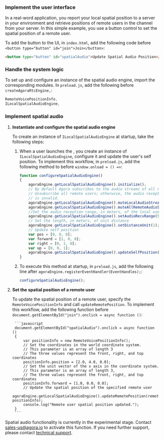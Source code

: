 <PlatformWrapper platform="electron">


### Implement the user interface

In a real-word application, you report your local spatial position to a server in your environment and retrieve positions of remote users in the channel from your server. In this simple example, you use a button control to set the spatial position of a remote user. 

To add the button to the UI, in `index.html`, add the following code before `<button type="button" id="join">Join</button>`:

```html
<button type="button" id="spatialAudio">Update Spatial Audio Position</button>
```

### Handle the system logic

To set up and configure an instance of the spatial audio engine, import the corresponding <Vg k="COMPANY" /> modules. In `preload.js`, add the following before `createAgoraRtcEngine,`:

```javascript
RemoteVoicePositionInfo,
ILocalSpatialAudioEngine,
```

### Implement spatial audio

1. **Instantiate and configure the spatial audio engine**

    To create an instance of `ILocalSpatialAudioEngine` at startup, take the following steps:

    1. When a user launches the <Vpl k="CLIENT" />, you create an instance of `ILocalSpatialAudioEngine`, configure it and update the user's self position. To implement this workflow, in `preload.js`, add the following method to before `window.onload = () =>`:

        ```javascript
        function configureSpatialAudioEngine()
        {
            agoraEngine.getLocalSpatialAudioEngine().initialize();
            // By default Agora subscribes to the audio streams of all remote users.
            // Unsubscribe all remote users; otherwise, the audio reception range you set
            // is invalid.
            agoraEngine.getLocalSpatialAudioEngine().muteLocalAudioStream(true);
            agoraEngine.getLocalSpatialAudioEngine().muteAllRemoteAudioStreams(true);
            //Set the audio reception range, in meters, of the local user
            agoraEngine.getLocalSpatialAudioEngine().setAudioRecvRange(50);
            // Set the length, in meters, of unit distance
            agoraEngine.getLocalSpatialAudioEngine().setDistanceUnit(1);
            // Update self position
            var pos = [0, 0, 0];
            var forward = [1, 0, 0];
            var right = [0, 1, 0];
            var up = [0, 0, 1];
            agoraEngine.getLocalSpatialAudioEngine().updateSelfPosition(pos, forward, right, up);
        }
        ```

    1. To execute this method at startup, in `preload.js`, add the following line after `agoraEngine.registerEventHandler(EventHandles);`:

        ```javascript
        configureSpatialAudioEngine();
        ```

1. **Set the spatial position of a remote user**

    To update the spatial position of a remote user, specify the `RemoteVoicePositionInfo` and call `updateRemotePosition`. To implement this workflow, add the following
    function before `document.getElementById("join").onclick = async function ()`:

        ```javascript
        document.getElementById("spatialAudio").onclick = async function ()
        {
            var positionInfo = new RemoteVoicePositionInfo();
            // Set the coordinates in the world coordinate system.
            // This parameter is an array of length 3
            // The three values represent the front, right, and top coordinates
            positionInfo.position = [2.0, 4.0, 0.0];
            // Set the unit vector of the x axis in the coordinate system.
            // This parameter is an array of length 3,
            // The three values represent the front, right, and top coordinates
            positionInfo.forward = [1.0, 0.0, 0.0];
            // Update the spatial position of the specified remote user
            agoraEngine.getLocalSpatialAudioEngine().updateRemotePosition(remoteUID, positionInfo);
            console.log("Remote user spatial position updated.");
        }
        ```

Spatial audio functionality is currently in the experimental stage. Contact sales-us@agora.io to activate this function. If you need further support, please contact [<Vg k="COMPANY" /> technical support](mailto:support@agora.io).

</PlatformWrapper>
